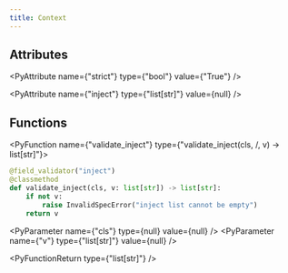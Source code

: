 ```yaml
---
title: Context
---
```


## Attributes

<PyAttribute name={"strict"} type={"bool"} value={"True"} />

<PyAttribute name={"inject"} type={"list[str]"} value={null} />

## Functions

<PyFunction name={"validate_inject"} type={"validate_inject(cls, /, v) -> list[str]"}>

<PySourceCode >

```python
@field_validator("inject")
@classmethod
def validate_inject(cls, v: list[str]) -> list[str]:
    if not v:
        raise InvalidSpecError("inject list cannot be empty")
    return v
```

</PySourceCode>

<div >

<PyParameter name={"cls"} type={null} value={null} />
<PyParameter name={"v"} type={"list[str]"} value={null} />

</div>

<PyFunctionReturn type={"list[str]"} />

</PyFunction>
